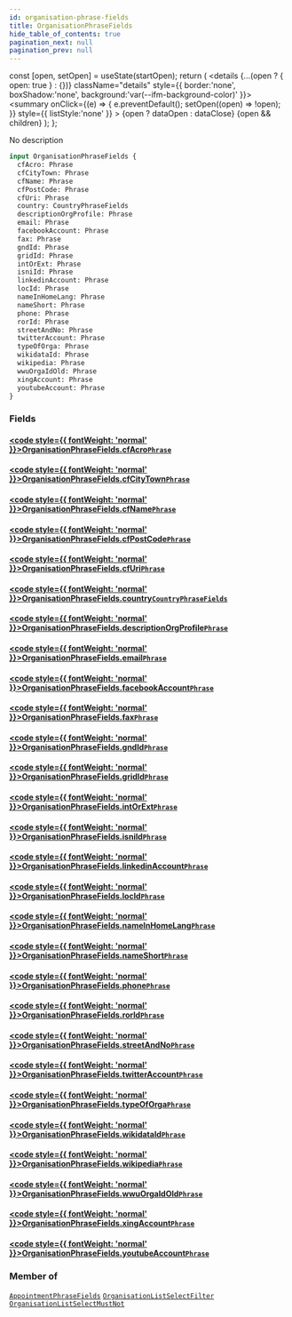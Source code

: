 ```yaml
---
id: organisation-phrase-fields
title: OrganisationPhraseFields
hide_table_of_contents: true
pagination_next: null
pagination_prev: null
---
```







  const [open, setOpen] = useState(startOpen);
  return (
    <details {...(open ? { open: true } : {})} className="details" style={{ border:'none', boxShadow:'none', background:'var(--ifm-background-color)' }}>
      <summary
        onClick={(e) => {
          e.preventDefault();
          setOpen((open) => !open);
        }}
        style={{ listStyle:'none' }}
      >
      {open ? dataOpen : dataClose}
      </summary>
      {open && children}
    </details>
  );
};




No description


```graphql
input OrganisationPhraseFields {
  cfAcro: Phrase
  cfCityTown: Phrase
  cfName: Phrase
  cfPostCode: Phrase
  cfUri: Phrase
  country: CountryPhraseFields
  descriptionOrgProfile: Phrase
  email: Phrase
  facebookAccount: Phrase
  fax: Phrase
  gndId: Phrase
  gridId: Phrase
  intOrExt: Phrase
  isniId: Phrase
  linkedinAccount: Phrase
  locId: Phrase
  nameInHomeLang: Phrase
  nameShort: Phrase
  phone: Phrase
  rorId: Phrase
  streetAndNo: Phrase
  twitterAccount: Phrase
  typeOfOrga: Phrase
  wikidataId: Phrase
  wikipedia: Phrase
  wwuOrgaIdOld: Phrase
  xingAccount: Phrase
  youtubeAccount: Phrase
}
```




### Fields

#### [<code style={{ fontWeight: 'normal' }}>OrganisationPhraseFields.<b>cfAcro</b></code>](#)<Bullet />[`Phrase`](/cris/inputs/phrase) <Badge class="secondary" text="input"/>
> 
> 

#### [<code style={{ fontWeight: 'normal' }}>OrganisationPhraseFields.<b>cfCityTown</b></code>](#)<Bullet />[`Phrase`](/cris/inputs/phrase) <Badge class="secondary" text="input"/>
> 
> 

#### [<code style={{ fontWeight: 'normal' }}>OrganisationPhraseFields.<b>cfName</b></code>](#)<Bullet />[`Phrase`](/cris/inputs/phrase) <Badge class="secondary" text="input"/>
> 
> 

#### [<code style={{ fontWeight: 'normal' }}>OrganisationPhraseFields.<b>cfPostCode</b></code>](#)<Bullet />[`Phrase`](/cris/inputs/phrase) <Badge class="secondary" text="input"/>
> 
> 

#### [<code style={{ fontWeight: 'normal' }}>OrganisationPhraseFields.<b>cfUri</b></code>](#)<Bullet />[`Phrase`](/cris/inputs/phrase) <Badge class="secondary" text="input"/>
> 
> 

#### [<code style={{ fontWeight: 'normal' }}>OrganisationPhraseFields.<b>country</b></code>](#)<Bullet />[`CountryPhraseFields`](/cris/inputs/country-phrase-fields) <Badge class="secondary" text="input"/>
> 
> 

#### [<code style={{ fontWeight: 'normal' }}>OrganisationPhraseFields.<b>descriptionOrgProfile</b></code>](#)<Bullet />[`Phrase`](/cris/inputs/phrase) <Badge class="secondary" text="input"/>
> 
> 

#### [<code style={{ fontWeight: 'normal' }}>OrganisationPhraseFields.<b>email</b></code>](#)<Bullet />[`Phrase`](/cris/inputs/phrase) <Badge class="secondary" text="input"/>
> 
> 

#### [<code style={{ fontWeight: 'normal' }}>OrganisationPhraseFields.<b>facebookAccount</b></code>](#)<Bullet />[`Phrase`](/cris/inputs/phrase) <Badge class="secondary" text="input"/>
> 
> 

#### [<code style={{ fontWeight: 'normal' }}>OrganisationPhraseFields.<b>fax</b></code>](#)<Bullet />[`Phrase`](/cris/inputs/phrase) <Badge class="secondary" text="input"/>
> 
> 

#### [<code style={{ fontWeight: 'normal' }}>OrganisationPhraseFields.<b>gndId</b></code>](#)<Bullet />[`Phrase`](/cris/inputs/phrase) <Badge class="secondary" text="input"/>
> 
> 

#### [<code style={{ fontWeight: 'normal' }}>OrganisationPhraseFields.<b>gridId</b></code>](#)<Bullet />[`Phrase`](/cris/inputs/phrase) <Badge class="secondary" text="input"/>
> 
> 

#### [<code style={{ fontWeight: 'normal' }}>OrganisationPhraseFields.<b>intOrExt</b></code>](#)<Bullet />[`Phrase`](/cris/inputs/phrase) <Badge class="secondary" text="input"/>
> 
> 

#### [<code style={{ fontWeight: 'normal' }}>OrganisationPhraseFields.<b>isniId</b></code>](#)<Bullet />[`Phrase`](/cris/inputs/phrase) <Badge class="secondary" text="input"/>
> 
> 

#### [<code style={{ fontWeight: 'normal' }}>OrganisationPhraseFields.<b>linkedinAccount</b></code>](#)<Bullet />[`Phrase`](/cris/inputs/phrase) <Badge class="secondary" text="input"/>
> 
> 

#### [<code style={{ fontWeight: 'normal' }}>OrganisationPhraseFields.<b>locId</b></code>](#)<Bullet />[`Phrase`](/cris/inputs/phrase) <Badge class="secondary" text="input"/>
> 
> 

#### [<code style={{ fontWeight: 'normal' }}>OrganisationPhraseFields.<b>nameInHomeLang</b></code>](#)<Bullet />[`Phrase`](/cris/inputs/phrase) <Badge class="secondary" text="input"/>
> 
> 

#### [<code style={{ fontWeight: 'normal' }}>OrganisationPhraseFields.<b>nameShort</b></code>](#)<Bullet />[`Phrase`](/cris/inputs/phrase) <Badge class="secondary" text="input"/>
> 
> 

#### [<code style={{ fontWeight: 'normal' }}>OrganisationPhraseFields.<b>phone</b></code>](#)<Bullet />[`Phrase`](/cris/inputs/phrase) <Badge class="secondary" text="input"/>
> 
> 

#### [<code style={{ fontWeight: 'normal' }}>OrganisationPhraseFields.<b>rorId</b></code>](#)<Bullet />[`Phrase`](/cris/inputs/phrase) <Badge class="secondary" text="input"/>
> 
> 

#### [<code style={{ fontWeight: 'normal' }}>OrganisationPhraseFields.<b>streetAndNo</b></code>](#)<Bullet />[`Phrase`](/cris/inputs/phrase) <Badge class="secondary" text="input"/>
> 
> 

#### [<code style={{ fontWeight: 'normal' }}>OrganisationPhraseFields.<b>twitterAccount</b></code>](#)<Bullet />[`Phrase`](/cris/inputs/phrase) <Badge class="secondary" text="input"/>
> 
> 

#### [<code style={{ fontWeight: 'normal' }}>OrganisationPhraseFields.<b>typeOfOrga</b></code>](#)<Bullet />[`Phrase`](/cris/inputs/phrase) <Badge class="secondary" text="input"/>
> 
> 

#### [<code style={{ fontWeight: 'normal' }}>OrganisationPhraseFields.<b>wikidataId</b></code>](#)<Bullet />[`Phrase`](/cris/inputs/phrase) <Badge class="secondary" text="input"/>
> 
> 

#### [<code style={{ fontWeight: 'normal' }}>OrganisationPhraseFields.<b>wikipedia</b></code>](#)<Bullet />[`Phrase`](/cris/inputs/phrase) <Badge class="secondary" text="input"/>
> 
> 

#### [<code style={{ fontWeight: 'normal' }}>OrganisationPhraseFields.<b>wwuOrgaIdOld</b></code>](#)<Bullet />[`Phrase`](/cris/inputs/phrase) <Badge class="secondary" text="input"/>
> 
> 

#### [<code style={{ fontWeight: 'normal' }}>OrganisationPhraseFields.<b>xingAccount</b></code>](#)<Bullet />[`Phrase`](/cris/inputs/phrase) <Badge class="secondary" text="input"/>
> 
> 

#### [<code style={{ fontWeight: 'normal' }}>OrganisationPhraseFields.<b>youtubeAccount</b></code>](#)<Bullet />[`Phrase`](/cris/inputs/phrase) <Badge class="secondary" text="input"/>
> 
> 



### Member of

[`AppointmentPhraseFields`](/cris/inputs/appointment-phrase-fields)  <Badge class="secondary" text="input"/><Bullet />[`OrganisationListSelectFilter`](/cris/inputs/organisation-list-select-filter)  <Badge class="secondary" text="input"/><Bullet />[`OrganisationListSelectMustNot`](/cris/inputs/organisation-list-select-must-not)  <Badge class="secondary" text="input"/>

